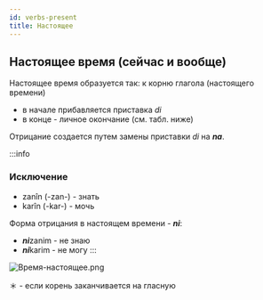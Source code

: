 ```yaml
---
id: verbs-present
title: Настоящее
---
```


## Настоящее время (сейчас и вообще)

Настоящее время образуется так: к корню глагола (настоящего времени)

* в начале прибавляется приставка _di_
* в конце - личное окончание (см. табл. ниже)

Отрицание создается путем замены приставки _di_ на ***na***.

:::info

### Исключение

* zanîn (-zan-) - знать
* karîn (-kar-) - мочь

Форма отрицания в настоящем времени - ***ni***:

* ***ni***zanim - не знаю
* ***ni***karim - не могу
:::


![Время-настоящее.png](/img/Глаголы/Время-настоящее.png)

＊ - если корень заканчивается на гласную